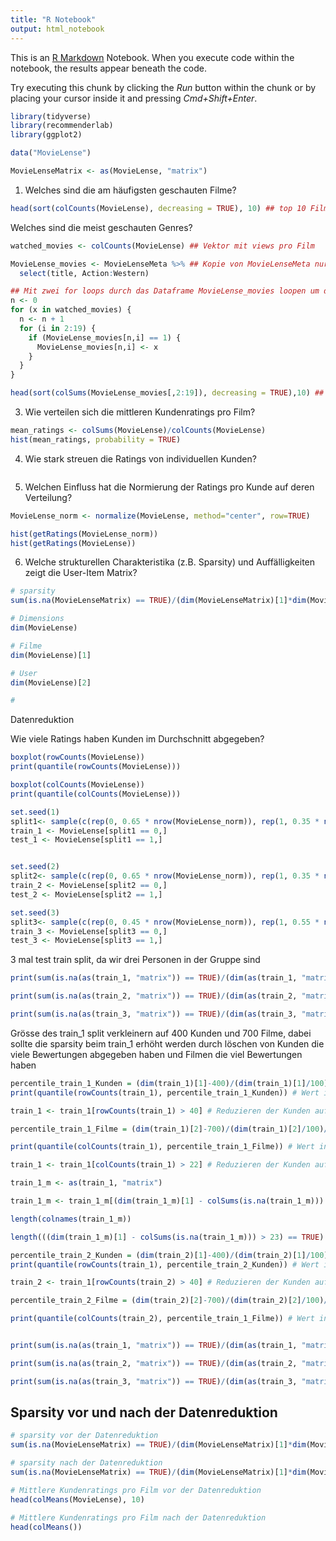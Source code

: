 ```yaml
---
title: "R Notebook"
output: html_notebook
---
```


This is an [R Markdown](http://rmarkdown.rstudio.com) Notebook. When you execute code within the notebook, the results appear beneath the code. 

Try executing this chunk by clicking the *Run* button within the chunk or by placing your cursor inside it and pressing *Cmd+Shift+Enter*. 

```r
library(tidyverse)
library(recommenderlab)
library(ggplot2)
```


```r
data("MovieLense")
```


```r
MovieLenseMatrix <- as(MovieLense, "matrix")
```


1. Welches sind die am häufigsten geschauten Filme? 
```r
head(sort(colCounts(MovieLense), decreasing = TRUE), 10) ## top 10 Filme mit den meisten Ratings
```

Welches sind die meist geschauten Genres?
```r
watched_movies <- colCounts(MovieLense) ## Vektor mit views pro Film 

MovieLense_movies <- MovieLenseMeta %>% ## Kopie von MovieLenseMeta nur mit Genres und Title
  select(title, Action:Western)
```


```r
## Mit zwei for loops durch das Dataframe MovieLense_movies loopen um die Anzahl views pro Film einzutragen
n <- 0
for (x in watched_movies) {
  n <- n + 1
  for (i in 2:19) {
    if (MovieLense_movies[n,i] == 1) {
      MovieLense_movies[n,i] <- x
    }
  }
}
```

```r
head(sort(colSums(MovieLense_movies[,2:19]), decreasing = TRUE),10) ## Anzahl views pro Genre
```


3. Wie verteilen sich die mittleren Kundenratings pro Film?
```r
mean_ratings <- colSums(MovieLense)/colCounts(MovieLense)
hist(mean_ratings, probability = TRUE)
```

4. Wie stark streuen die Ratings von individuellen Kunden?
```r

```

5. Welchen Einfluss hat die Normierung der Ratings pro Kunde auf
deren Verteilung?
```r
MovieLense_norm <- normalize(MovieLense, method="center", row=TRUE)

hist(getRatings(MovieLense_norm))
hist(getRatings(MovieLense))
```

6. Welche strukturellen Charakteristika (z.B. Sparsity) und Auffälligkeiten zeigt die User-Item Matrix?
```r
# sparsity
sum(is.na(MovieLenseMatrix) == TRUE)/(dim(MovieLenseMatrix)[1]*dim(MovieLenseMatrix)[2])

# Dimensions
dim(MovieLense)

# Filme
dim(MovieLense)[1]

# User
dim(MovieLense)[2]

# 
```

Datenreduktion

Wie viele Ratings haben Kunden im Durchschnitt abgegeben?
```r
boxplot(rowCounts(MovieLense))
print(quantile(rowCounts(MovieLense)))

```


```r
boxplot(colCounts(MovieLense))
print(quantile(colCounts(MovieLense)))
```


```r
set.seed(1)
split1<- sample(c(rep(0, 0.65 * nrow(MovieLense_norm)), rep(1, 0.35 * nrow(MovieLense_norm))))
train_1 <- MovieLense[split1 == 0,]
test_1 <- MovieLense[split1 == 1,]


set.seed(2)
split2<- sample(c(rep(0, 0.65 * nrow(MovieLense_norm)), rep(1, 0.35 * nrow(MovieLense_norm))))
train_2 <- MovieLense[split2 == 0,]
test_2 <- MovieLense[split2 == 1,]

set.seed(3)
split3<- sample(c(rep(0, 0.45 * nrow(MovieLense_norm)), rep(1, 0.55 * nrow(MovieLense_norm))))
train_3 <- MovieLense[split3 == 0,]
test_3 <- MovieLense[split3 == 1,]
```

3 mal test train split, da wir drei Personen in der Gruppe sind
```r
print(sum(is.na(as(train_1, "matrix")) == TRUE)/(dim(as(train_1, "matrix"))[1]*dim(as(train_1, "matrix"))[2]))

print(sum(is.na(as(train_2, "matrix")) == TRUE)/(dim(as(train_2, "matrix"))[1]*dim(as(train_2, "matrix"))[2]))

print(sum(is.na(as(train_3, "matrix")) == TRUE)/(dim(as(train_3, "matrix"))[1]*dim(as(train_3, "matrix"))[2]))

```
Grösse des train_1 split verkleinern auf 400 Kunden und 700 Filme, dabei sollte die sparsity beim train_1 erhöht werden durch löschen von Kunden die viele Bewertungen abgegeben haben und Filmen die viel Bewertungen haben
```r
percentile_train_1_Kunden = (dim(train_1)[1]-400)/(dim(train_1)[1]/100)/100 ## bis zu welchem percentil müssen Benutzer mit weniger Bewertungen gelöscht werden
print(quantile(rowCounts(train_1), percentile_train_1_Kunden)) # Wert in Bewertungen

train_1 <- train_1[rowCounts(train_1) > 40] # Reduzieren der Kunden auf 400

percentile_train_1_Filme = (dim(train_1)[2]-700)/(dim(train_1)[2]/100)/100 ## bis zu welchem percentil müssen Filme mit weniger Bewertungen gelöscht werden

print(quantile(colCounts(train_1), percentile_train_1_Filme)) # Wert in Bewertungen

train_1 <- train_1[colCounts(train_1) > 22] # Reduzieren der Kunden auf 700
```


```r
train_1_m <- as(train_1, "matrix")


```


```r
train_1_m <- train_1_m[(dim(train_1_m)[1] - colSums(is.na(train_1_m))) > 21]
```


```r
length(colnames(train_1_m))
```
```r
length(((dim(train_1_m)[1] - colSums(is.na(train_1_m))) > 23) == TRUE)
```


```r
percentile_train_2_Kunden = (dim(train_2)[1]-400)/(dim(train_2)[1]/100)/100 ## bis zu welchem percentil müssen Benutzer mit weniger Bewertungen gelöscht werden
print(quantile(rowCounts(train_1), percentile_train_2_Kunden)) # Wert in Bewertungen

train_2 <- train_1[rowCounts(train_2) > 40] # Reduzieren der Kunden auf 400

percentile_train_2_Filme = (dim(train_2)[2]-700)/(dim(train_2)[2]/100)/100 ## bis zu welchem percentil müssen Filme mit weniger Bewertungen gelöscht werden

print(quantile(colCounts(train_2), percentile_train_1_Filme)) # Wert in Bewertungen
```


```r

```


```r
print(sum(is.na(as(train_1, "matrix")) == TRUE)/(dim(as(train_1, "matrix"))[1]*dim(as(train_1, "matrix"))[2]))

print(sum(is.na(as(train_2, "matrix")) == TRUE)/(dim(as(train_2, "matrix"))[1]*dim(as(train_2, "matrix"))[2]))

print(sum(is.na(as(train_3, "matrix")) == TRUE)/(dim(as(train_3, "matrix"))[1]*dim(as(train_3, "matrix"))[2]))


```

## Sparsity vor und nach der Datenreduktion
```r
# sparsity vor der Datenreduktion
sum(is.na(MovieLenseMatrix) == TRUE)/(dim(MovieLenseMatrix)[1]*dim(MovieLenseMatrix)[2])

# sparsity nach der Datenreduktion
sum(is.na(MovieLenseMatrix) == TRUE)/(dim(MovieLenseMatrix)[1]*dim(MovieLenseMatrix)[2])
```


```r
# Mittlere Kundenratings pro Film vor der Datenreduktion
head(colMeans(MovieLense), 10)

# Mittlere Kundenratings pro Film nach der Datenreduktion
head(colMeans())
```


